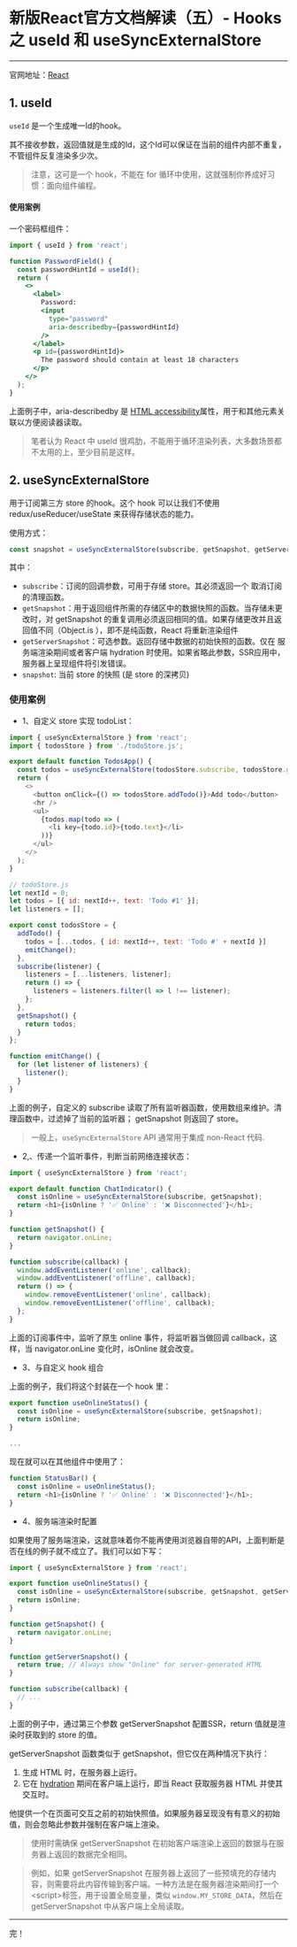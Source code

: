 # 新版React官方文档解读（五）- Hooks 之 useId 和 useSyncExternalStore
---

官网地址：[React](https://react.dev/)

## 1. useId

`useId` 是一个生成唯一Id的hook。

其不接收参数，返回值就是生成的Id，这个Id可以保证在当前的组件内部不重复，不管组件反复渲染多少次。

> 注意，这可是一个 hook，不能在 for 循环中使用，这就强制你养成好习惯：面向组件编程。

#### 使用案例

一个密码框组件：

```jsx
import { useId } from 'react';

function PasswordField() {
  const passwordHintId = useId();
  return (
    <>
      <label>
        Password:
        <input
          type="password"
          aria-describedby={passwordHintId}
        />
      </label>
      <p id={passwordHintId}>
        The password should contain at least 18 characters
      </p>
    </>
  );
}
```

上面例子中，aria-describedby 是 [HTML accessibility](https://developer.mozilla.org/en-US/docs/Web/Accessibility/ARIA)属性，用于和其他元素关联以方便阅读器读取。
 
> 笔者认为 React 中 useId 很鸡肋，不能用于循环渲染列表，大多数场景都不太用的上，至少目前是这样。

## 2. useSyncExternalStore

用于订阅第三方 store 的hook。这个 hook 可以让我们不使用 redux/useReducer/useState 来获得存储状态的能力。

使用方式：

```js
const snapshot = useSyncExternalStore(subscribe, getSnapshot, getServerSnapshot)
```

其中：

- `subscribe`：订阅的回调参数，可用于存储 store。其必须返回一个 取消订阅的清理函数。
- `getSnapshot`：用于返回组件所需的存储区中的数据快照的函数。当存储未更改时，对 getSnapshot 的重复调用必须返回相同的值。如果存储更改并且返回值不同（Object.is ），即不是纯函数，React 将重新渲染组件
- `getServerSnapshot`：可选参数。返回存储中数据的初始快照的函数。仅在 服务端渲染期间或者客户端 hydration 时使用。如果省略此参数，SSR应用中，服务器上呈现组件将引发错误。
- `snapshot`: 当前 store 的快照 (是 store 的深拷贝)

### 使用案例

- 1、自定义 store 实现 todoList：

```js
import { useSyncExternalStore } from 'react';
import { todosStore } from './todoStore.js';

export default function TodosApp() {
  const todos = useSyncExternalStore(todosStore.subscribe, todosStore.getSnapshot);
  return (
    <>
      <button onClick={() => todosStore.addTodo()}>Add todo</button>
      <hr />
      <ul>
        {todos.map(todo => (
          <li key={todo.id}>{todo.text}</li>
        ))}
      </ul>
    </>
  );
}

// todoStore.js
let nextId = 0;
let todos = [{ id: nextId++, text: 'Todo #1' }];
let listeners = [];

export const todosStore = {
  addTodo() {
    todos = [...todos, { id: nextId++, text: 'Todo #' + nextId }]
    emitChange();
  },
  subscribe(listener) {
    listeners = [...listeners, listener];
    return () => {
      listeners = listeners.filter(l => l !== listener);
    };
  },
  getSnapshot() {
    return todos;
  }
};

function emitChange() {
  for (let listener of listeners) {
    listener();
  }
}
```

上面的例子，自定义的 subscribe 读取了所有监听器函数，使用数组来维护。清理函数中，过滤掉了当前的监听器； getSnapshot 则返回了 store。

> 一般上，`useSyncExternalStore` API 通常用于集成 non-React 代码.

- 2,、传递一个监听事件，判断当前网络连接状态：

```js
import { useSyncExternalStore } from 'react';

export default function ChatIndicator() {
  const isOnline = useSyncExternalStore(subscribe, getSnapshot);
  return <h1>{isOnline ? '✅ Online' : '❌ Disconnected'}</h1>;
}

function getSnapshot() {
  return navigator.onLine;
}

function subscribe(callback) {
  window.addEventListener('online', callback);
  window.addEventListener('offline', callback);
  return () => {
    window.removeEventListener('online', callback);
    window.removeEventListener('offline', callback);
  };
}
```
上面的订阅事件中，监听了原生 online 事件，将监听器当做回调 callback，这样，当 navigator.onLine 变化时，isOnline 就会改变。

- 3、与自定义 hook 组合

上面的例子，我们将这个封装在一个 hook 里：

```js
export function useOnlineStatus() {
  const isOnline = useSyncExternalStore(subscribe, getSnapshot);
  return isOnline;
}

...
```
现在就可以在其他组件中使用了：

```js
function StatusBar() {
  const isOnline = useOnlineStatus();
  return <h1>{isOnline ? '✅ Online' : '❌ Disconnected'}</h1>;
}
```

- 4、服务端渲染时配置

如果使用了服务端渲染，这就意味着你不能再使用浏览器自带的API，上面判断是否在线的例子就不成立了。我们可以如下写：

```js
import { useSyncExternalStore } from 'react';

export function useOnlineStatus() {
  const isOnline = useSyncExternalStore(subscribe, getSnapshot, getServerSnapshot);
  return isOnline;
}

function getSnapshot() {
  return navigator.onLine;
}

function getServerSnapshot() {
  return true; // Always show "Online" for server-generated HTML
}

function subscribe(callback) {
  // ...
}
```
上面的例子中，通过第三个参数 getServerSnapshot 配置SSR，return 值就是渲染时获取到的 store 的值。

getServerSnapshot 函数类似于 getSnapshot，但它仅在两种情况下执行：

1. 生成 HTML 时，在服务器上运行。
2. 它在 [hydration](https://react.dev/reference/react-dom/client/hydrateRoot) 期间在客户端上运行，即当 React 获取服务器 HTML 并使其交互时。

他提供一个在页面可交互之前的初始快照值。如果服务器呈现没有有意义的初始值，则会忽略此参数并强制在客户端上渲染。

> 使用时需确保 getServerSnapshot 在初始客户端渲染上返回的数据与在服务器上返回的数据完全相同。

> 例如，如果 getServerSnapshot 在服务器上返回了一些预填充的存储内容，则需要将此内容传输到客户端。一种方法是在服务器渲染期间打一个\<script>标签，用于设置全局变量，类似 `window.MY_STORE_DATA`，然后在 getServerSnapshot 中从客户端上全局读取。

----
完！
